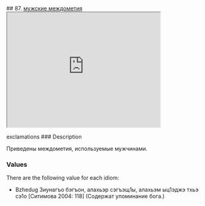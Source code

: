 ## 87. <a href =  'https://agricolamz.github.io/The_Circassian_Isoglosses_Database/87.html'>мужские междометия</a><div class='box'><iframe src='https://agricolamz.github.io/The_Circassian_Isoglosses_Database/87.html' width = '400px' height = '300px'></iframe></div>exclamations
### Description

Приведены междометия, используемые мужчинами.

### Values
There are the following value for each idiom:

* Bzhedug  Зиунагъо бэгъон, алахьэр сэгъэщ1ы, алахьэм ыц1эджэ тхьэ сэ1о [Ситимова 2004: 118] (Содержат упоминание бога.)

